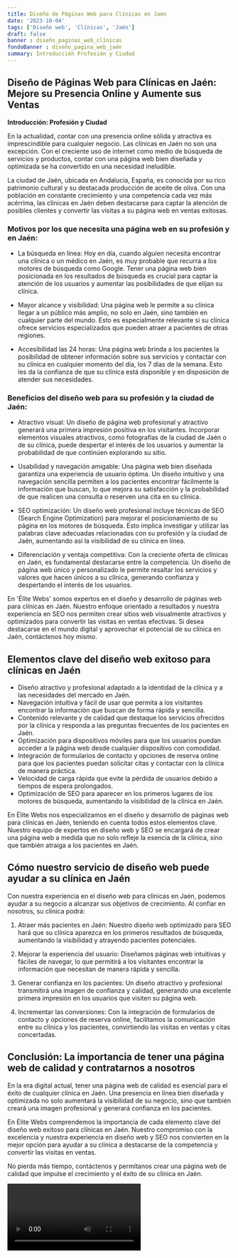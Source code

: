 ```yaml
---
title: Diseño de Páginas Web para Clínicas en Jaén
date: '2023-10-04'
tags: ['Diseño web', 'Clínicas', 'Jaén']
draft: false
banner : diseño_paginas_web_clínicas
fondoBanner : diseño_pagina_web_jaén
summary: Introducción Profesión y Ciudad
---
```


## **Diseño de Páginas Web para Clínicas en Jaén: Mejore su Presencia Online y Aumente sus Ventas**

**Introducción: Profesión y Ciudad**

En la actualidad, contar con una presencia online sólida y atractiva es imprescindible para cualquier negocio. Las clínicas en Jaén no son una excepción. Con el creciente uso de internet como medio de búsqueda de servicios y productos, contar con una página web bien diseñada y optimizada se ha convertido en una necesidad ineludible.

La ciudad de Jaén, ubicada en Andalucía, España, es conocida por su rico patrimonio cultural y su destacada producción de aceite de oliva. Con una población en constante crecimiento y una competencia cada vez más acérrima, las clínicas en Jaén deben destacarse para captar la atención de posibles clientes y convertir las visitas a su página web en ventas exitosas.

### **Motivos por los que necesita una página web en su profesión y en Jaén:**

- La búsqueda en línea: Hoy en día, cuando alguien necesita encontrar una clínica o un médico en Jaén, es muy probable que recurra a los motores de búsqueda como Google. Tener una página web bien posicionada en los resultados de búsqueda es crucial para captar la atención de los usuarios y aumentar las posibilidades de que elijan su clínica.

- Mayor alcance y visibilidad: Una página web le permite a su clínica llegar a un público más amplio, no solo en Jaén, sino también en cualquier parte del mundo. Esto es especialmente relevante si su clínica ofrece servicios especializados que pueden atraer a pacientes de otras regiones.

- Accesibilidad las 24 horas: Una página web brinda a los pacientes la posibilidad de obtener información sobre sus servicios y contactar con su clínica en cualquier momento del día, los 7 días de la semana. Esto les da la confianza de que su clínica está disponible y en disposición de atender sus necesidades.

### **Beneficios del diseño web para su profesión y la ciudad de Jaén:**

- Atractivo visual: Un diseño de página web profesional y atractivo generará una primera impresión positiva en los visitantes. Incorporar elementos visuales atractivos, como fotografías de la ciudad de Jaén o de su clínica, puede despertar el interés de los usuarios y aumentar la probabilidad de que continúen explorando su sitio.

- Usabilidad y navegación amigable: Una página web bien diseñada garantiza una experiencia de usuario óptima. Un diseño intuitivo y una navegación sencilla permiten a los pacientes encontrar fácilmente la información que buscan, lo que mejora su satisfacción y la probabilidad de que realicen una consulta o reserven una cita en su clínica.

- SEO optimización: Un diseño web profesional incluye técnicas de SEO (Search Engine Optimization) para mejorar el posicionamiento de su página en los motores de búsqueda. Esto implica investigar y utilizar las palabras clave adecuadas relacionadas con su profesión y la ciudad de Jaén, aumentando así la visibilidad de su clínica en línea.

- Diferenciación y ventaja competitiva: Con la creciente oferta de clínicas en Jaén, es fundamental destacarse entre la competencia. Un diseño de página web único y personalizado le permite resaltar los servicios y valores que hacen únicos a su clínica, generando confianza y despertando el interés de los usuarios.

En 'Élite Webs' somos expertos en el diseño y desarrollo de páginas web para clínicas en Jaén. Nuestro enfoque orientado a resultados y nuestra experiencia en SEO nos permiten crear sitios web visualmente atractivos y optimizados para convertir las visitas en ventas efectivas. Si desea destacarse en el mundo digital y aprovechar el potencial de su clínica en Jaén, contáctenos hoy mismo.

<GifSeo />

<Cta />

## Elementos clave del diseño web exitoso para clínicas en Jaén

- Diseño atractivo y profesional adaptado a la identidad de la clínica y a las necesidades del mercado en Jaén.
- Navegación intuitiva y fácil de usar que permita a los visitantes encontrar la información que buscan de forma rápida y sencilla.
- Contenido relevante y de calidad que destaque los servicios ofrecidos por la clínica y responda a las preguntas frecuentes de los pacientes en Jaén.
- Optimización para dispositivos móviles para que los usuarios puedan acceder a la página web desde cualquier dispositivo con comodidad.
- Integración de formularios de contacto y opciones de reserva online para que los pacientes puedan solicitar citas y contactar con la clínica de manera práctica.
- Velocidad de carga rápida que evite la pérdida de usuarios debido a tiempos de espera prolongados.
- Optimización de SEO para aparecer en los primeros lugares de los motores de búsqueda, aumentando la visibilidad de la clínica en Jaén.

En Élite Webs nos especializamos en el diseño y desarrollo de páginas web para clínicas en Jaén, teniendo en cuenta todos estos elementos clave. Nuestro equipo de expertos en diseño web y SEO se encargará de crear una página web a medida que no solo refleje la esencia de la clínica, sino que también atraiga a los pacientes en Jaén.

## Cómo nuestro servicio de diseño web puede ayudar a su clínica en Jaén

Con nuestra experiencia en el diseño web para clínicas en Jaén, podemos ayudar a su negocio a alcanzar sus objetivos de crecimiento. Al confiar en nosotros, su clínica podrá:

1. Atraer más pacientes en Jaén: Nuestro diseño web optimizado para SEO hará que su clínica aparezca en los primeros resultados de búsqueda, aumentando la visibilidad y atrayendo pacientes potenciales.

2. Mejorar la experiencia del usuario: Diseñamos páginas web intuitivas y fáciles de navegar, lo que permitirá a los visitantes encontrar la información que necesitan de manera rápida y sencilla.

3. Generar confianza en los pacientes: Un diseño atractivo y profesional transmitirá una imagen de confianza y calidad, generando una excelente primera impresión en los usuarios que visiten su página web.

4. Incrementar las conversiones: Con la integración de formularios de contacto y opciones de reserva online, facilitamos la comunicación entre su clínica y los pacientes, convirtiendo las visitas en ventas y citas concertadas.

## Conclusión: La importancia de tener una página web de calidad y contratarnos a nosotros

En la era digital actual, tener una página web de calidad es esencial para el éxito de cualquier clínica en Jaén. Una presencia en línea bien diseñada y optimizada no solo aumentará la visibilidad de su negocio, sino que también creará una imagen profesional y generará confianza en los pacientes.

En Élite Webs comprendemos la importancia de cada elemento clave del diseño web exitoso para clínicas en Jaén. Nuestro compromiso con la excelencia y nuestra experiencia en diseño web y SEO nos convierten en la mejor opción para ayudar a su clínica a destacarse de la competencia y convertir las visitas en ventas.

No pierda más tiempo, contáctenos y permítanos crear una página web de calidad que impulse el crecimiento y el éxito de su clínica en Jaén.

<Video />

<CtaBot job='Clínicas' city='Jaén'/>

<Gmaps query='Jaén+españa+maps' />